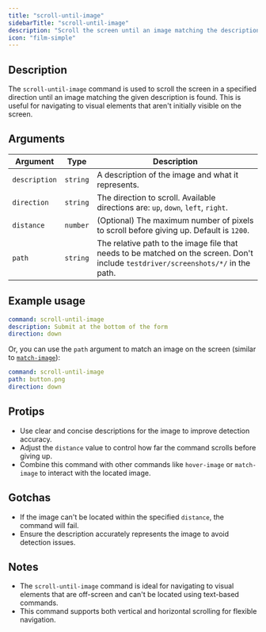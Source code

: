 ```yaml
---
title: "scroll-until-image"
sidebarTitle: "scroll-until-image"
description: "Scroll the screen until an image matching the description is found."
icon: "film-simple"
---
```


## Description

The `scroll-until-image` command is used to scroll the screen in a specified direction until an image matching the given description is found. This is useful for navigating to visual elements that aren't initially visible on the screen.

## Arguments

| Argument      | Type     | Description                                                                                                                        |
| ------------- | -------- | ---------------------------------------------------------------------------------------------------------------------------------- |
| `description` | `string` | A description of the image and what it represents.                                                                                 |
| `direction`   | `string` | The direction to scroll. Available directions are: `up`, `down`, `left`, `right`.                                                  |
| `distance`    | `number` | (Optional) The maximum number of pixels to scroll before giving up. Default is `1200`.                                             |
| `path`        | `string` | The relative path to the image file that needs to be matched on the screen. Don't include `testdriver/screenshots/*/` in the path. |

## Example usage

```yaml
command: scroll-until-image
description: Submit at the bottom of the form
direction: down
```

Or, you can use the `path` argument to match an image on the screen (similar to [`match-image`](./match-image)):

```yaml
command: scroll-until-image
path: button.png
direction: down
```

## Protips

- Use clear and concise descriptions for the image to improve detection accuracy.
- Adjust the `distance` value to control how far the command scrolls before giving up.
- Combine this command with other commands like `hover-image` or `match-image` to interact with the located image.

## Gotchas

- If the image can't be located within the specified `distance`, the command will fail.
- Ensure the description accurately represents the image to avoid detection issues.

## Notes

- The `scroll-until-image` command is ideal for navigating to visual elements that are off-screen and can't be located using text-based commands.
- This command supports both vertical and horizontal scrolling for flexible navigation.
